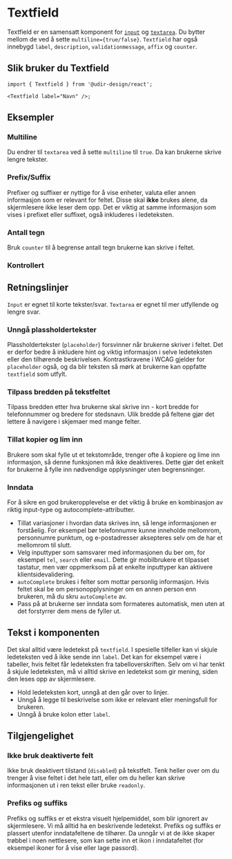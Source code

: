 
<Meta of={TextfieldStories} />

# Textfield

Textfield er en samensatt komponent for [`input`](/docs/components-input--docs) og [`textarea`](/docs/components-textarea--docs). Du bytter mellom de ved å sette `multiline={true/false}`. `Textfield` har også innebygd `label`, `description`, `validationmessage`, `affix` og `counter`.

<Primary />
<Controls />

## Slik bruker du Textfield

```tsx
import { Textfield } from '@udir-design/react';

<Textfield label="Navn" />;
```

## Eksempler

### Multiline

Du endrer til `textarea` ved å sette `multiline` til `true`. Da kan brukerne skrive lengre tekster.

<Canvas of={TextfieldStories.Rows} />

### Prefix/Suffix

Prefixer og suffixer er nyttige for å vise enheter, valuta eller annen informasjon som er relevant for feltet. Disse skal **ikke** brukes alene, da skjermlesere ikke leser dem opp. Det er viktig at samme informasjon som vises i prefixet eller suffixet, også inkluderes i ledeteksten.

<Canvas of={TextfieldStories.Affix} />

### Antall tegn

Bruk `counter` til å begrense antall tegn brukerne kan skrive i feltet.

<Canvas of={TextfieldStories.Counter} />

### Kontrollert

<Canvas of={TextfieldStories.Controlled} />

## Retningslinjer

`Input` er egnet til korte tekster/svar. `Textarea` er egnet til mer utfyllende og lengre svar.

### Unngå plassholdertekster

Plassholdertekster (`placeholder`) forsvinner når brukerne skriver i feltet. Det er derfor bedre å inkludere hint og viktig informasjon i selve ledeteksten eller den tilhørende beskrivelsen. Kontrastkravene i WCAG gjelder for `placeholder` også, og da blir teksten så mørk at brukerne kan oppfatte `textfield` som utfylt.

### Tilpass bredden på tekstfeltet

Tilpass bredden etter hva brukerne skal skrive inn - kort bredde for telefonnummer og bredere for stedsnavn. Ulik bredde på feltene gjør det lettere å navigere i skjemaer med mange felter.

### Tillat kopier og lim inn

Brukere som skal fylle ut et tekstområde, trenger ofte å kopiere og lime inn informasjon, så denne funksjonen må ikke deaktiveres. Dette gjør det enkelt for brukerne å fylle inn nødvendige opplysninger uten begrensninger.

### Inndata

For å sikre en god brukeropplevelse er det viktig å bruke en kombinasjon av riktig input-type og autocomplete-attributter.

- Tillat variasjoner i hvordan data skrives inn, så lenge informasjonen er forståelig. For eksempel bør telefonnumre kunne inneholde mellomrom, personnumre punktum, og e-postadresser aksepteres selv om de har et mellomrom til slutt.
- Velg inputtyper som samsvarer med informasjonen du ber om, for eksempel `tel`, `search` eller `email`. Dette gir mobilbrukere et tilpasset tastatur, men vær oppmerksom på at enkelte inputtyper kan aktivere klientsidevalidering.
- `autoComplete` brukes i felter som mottar personlig informasjon. Hvis feltet skal be om personopplysninger om en annen person enn brukeren, må du skru `autoComplete` av.
- Pass på at brukerne ser inndata som formateres automatisk, men uten at det forstyrrer dem mens de fyller ut.

## Tekst i komponenten

Det skal alltid være ledetekst på `textfield`. I spesielle tilfeller kan vi skjule ledeteksten ved å ikke sende inn `label`. Det kan for eksempel være i tabeller, hvis feltet får ledeteksten fra tabelloverskriften. Selv om vi har tenkt å skjule ledeteksten, må vi alltid skrive en ledetekst som gir mening, siden den leses opp av skjermlesere.

- Hold ledeteksten kort, unngå at den går over to linjer.
- Unngå å legge til beskrivelse som ikke er relevant eller meningsfull for brukeren.
- Unngå å bruke kolon etter `label`.

## Tilgjengelighet

### Ikke bruk deaktiverte felt

Ikke bruk deaktivert tilstand (`disabled`) på tekstfelt. Tenk heller over om du trenger å vise feltet i det hele tatt, eller om du heller kan skrive informasjonen ut i ren tekst eller bruke `readonly`.

### Prefiks og suffiks

Prefiks og suffiks er et ekstra visuelt hjelpemiddel, som blir ignorert av skjermlesere. Vi må alltid ha en beskrivende ledetekst. Prefiks og suffiks er plassert utenfor inndatafeltene de tilhører. Da unngår vi at de ikke skaper trøbbel i noen nettlesere, som kan sette inn et ikon i inndatafeltet (for eksempel ikoner for å vise eller lage passord).
